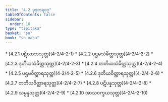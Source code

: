 ```yaml
---
title: "4.2 မုဒုတရဝဂ္ဂ"
tableOfContents: false
sidebar:
  order: 10
type: "tipitaka"
basket: "su"
book: "sn-maha"
---
```



<DynamicBreadcrumb />



<TableOfContents book="sn-maha" section="4.2">
* [4.2.1 ပဋိလာဘသုတ္တ](4-2/4-2-1)
* [4.2.2 ပဌမသံခိတ္တသုတ္တ](4-2/4-2-2)
* [4.2.3 ဒုတိယသံခိတ္တသုတ္တ](4-2/4-2-3)
* [4.2.4 တတိယသံခိတ္တသုတ္တ](4-2/4-2-4)
* [4.2.5 ပဌမဝိတ္ထာရသုတ္တ](4-2/4-2-5)
* [4.2.6 ဒုတိယဝိတ္ထာရသုတ္တ](4-2/4-2-6)
* [4.2.7 တတိယဝိတ္ထာရသုတ္တ](4-2/4-2-7)
* [4.2.8 ပဋိပန္နသုတ္တ](4-2/4-2-8)
* [4.2.9 သမ္ပန္နသုတ္တ](4-2/4-2-9)
* [4.2.10 အာသဝက္ခယသုတ္တ](4-2/4-2-10)
</TableOfContents>